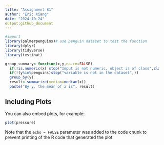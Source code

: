 ```yaml
---
title: "Assignment B1"
author: "Eric Xiang"
date: "2024-10-24"
output:github_document
---
```

```r
#import 
library(palmerpenguins)# use penguin dataset to test the function 
library(dplyr)
library(tidyverse)
library(testthat)
```

```r
group_summary<-function(x,y,na.rm=FALSE)
  if(!is.numeric(x) stop("Input is not numeric, object is of class",class(x)[1]) 
  if(!(y%in%penguins)stop("variable is not in the dataset",)) 
  group_by(y)
  result<-summarize(median=median(x))
  paste("By y, the mean of x is", result)
```

## Including Plots

You can also embed plots, for example:

```r
plot(pressure)
```

Note that the `echo = FALSE` parameter was added to the code chunk to prevent printing of the R code that generated the plot.
